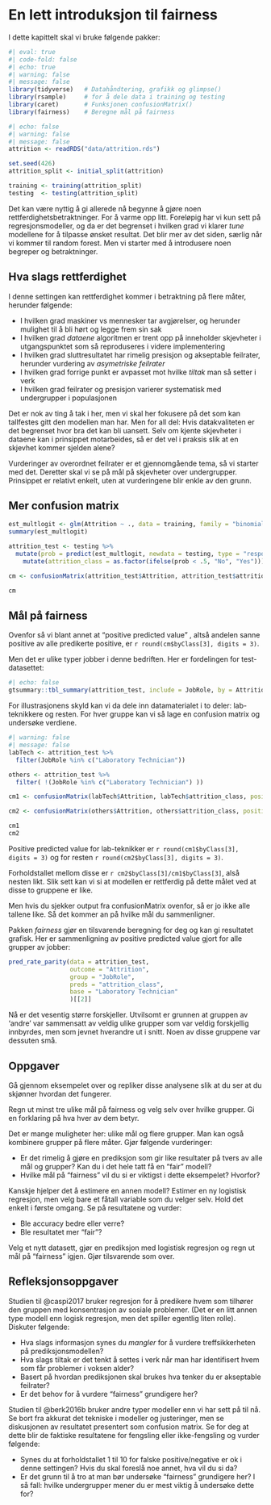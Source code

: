 # En lett introduksjon til fairness

I dette kapittelt skal vi bruke følgende pakker:

```r
#| eval: true
#| code-fold: false
#| echo: true
#| warning: false 
#| message: false
library(tidyverse)   # Datahåndtering, grafikk og glimpse()
library(rsample)     # for å dele data i training og testing
library(caret)       # Funksjonen confusionMatrix()
library(fairness)    # Beregne mål på fairness
```

```r
#| echo: false
#| warning: false 
#| message: false
attrition <- readRDS("data/attrition.rds")

set.seed(426)
attrition_split <- initial_split(attrition)

training <- training(attrition_split) 
testing  <- testing(attrition_split) 
```

Det kan være nyttig å gi allerede nå begynne å gjøre noen rettferdighetsbetraktninger. For å varme opp litt. Foreløpig har vi kun sett på regresjonsmodeller, og da er det begrenset i hvilken grad vi klarer *tune* modellene for å tilpasse ønsket resultat. Det blir mer av det siden, særlig når vi kommer til random forest. Men vi starter med å introdusere noen begreper og betraktninger.

## Hva slags rettferdighet

I denne settingen kan rettferdighet kommer i betraktning på flere måter, herunder følgende:

-   I hvilken grad maskiner vs mennesker tar avgjørelser, og herunder mulighet til å bli hørt og legge frem sin sak
-   I hvilken grad *dataene* algoritmen er trent opp på inneholder skjevheter i utgangspunktet som så reproduseres i videre implementering
-   I hvilken grad sluttresultatet har rimelig presisjon og akseptable feilrater, herunder vurdering av *asymetriske feilrater*
-   I hvilken grad forrige punkt er avpasset mot hvilke *tiltak* man så setter i verk
-   I hvilken grad feilrater og presisjon varierer systematisk med undergrupper i populasjonen

Det er nok av ting å tak i her, men vi skal her fokusere på det som kan tallfestes gitt den modellen man har. Men for all del: Hvis datakvaliteten er det begrenset hvor bra det kan bli uansett. Selv om kjente skjevheter i dataene kan i prinsippet motarbeides, så er det vel i praksis slik at en skjevhet kommer sjelden alene?

Vurderinger av overordnet feilrater er et gjennomgående tema, så vi starter med det. Deretter skal vi se på mål på skjevheter over undergrupper. Prinsippet er relativt enkelt, uten at vurderingene blir enkle av den grunn.

## Mer confusion matrix

```r
est_multlogit <- glm(Attrition ~ ., data = training, family = "binomial")
summary(est_multlogit)
```

```r
attrition_test <- testing %>% 
  mutate(prob = predict(est_multlogit, newdata = testing, type = "response")) %>% 
    mutate(attrition_class = as.factor(ifelse(prob < .5, "No", "Yes")))

```

```r
cm <- confusionMatrix(attrition_test$Attrition, attrition_test$attrition_class, positive = "Yes")

cm
```

## Mål på fairness

Ovenfor så vi blant annet at "positive predicted value" , altså andelen sanne positive av alle predikerte positive, er `r round(cm$byClass[3], digits = 3)`.

Men det er ulike typer jobber i denne bedriften. Her er fordelingen for test-datasettet:

```r
#| echo: false
gtsummary::tbl_summary(attrition_test, include = JobRole, by = Attrition)
```

For illustrasjonens skyld kan vi da dele inn datamaterialet i to deler: lab-teknikkere og resten. For hver gruppe kan vi så lage en confusion matrix og undersøke verdiene.

```r
#| warning: false
#| message: false
labTech <- attrition_test %>% 
  filter(JobRole %in% c("Laboratory Technician"))

others <- attrition_test %>% 
  filter( !(JobRole %in% c("Laboratory Technician") ))

cm1 <- confusionMatrix(labTech$Attrition, labTech$attrition_class, positive = "Yes")

cm2 <- confusionMatrix(others$Attrition, others$attrition_class, positive = "Yes")

cm1 
cm2

```

Positive predicted value for lab-teknikker er `r round(cm1$byClass[3], digits = 3)` og for resten `r round(cm2$byClass[3], digits = 3)`.

Forholdstallet mellom disse er `r cm2$byClass[3]/cm1$byClass[3]`, alså nesten likt. Slik sett kan vi si at modellen er rettferdig på dette målet ved at disse to gruppene er like.

Men hvis du sjekker output fra confusionMatrix ovenfor, så er jo ikke alle tallene like. Så det kommer an på hvilke mål du sammenligner.

Pakken *fairness* gjør en tilsvarende beregning for deg og kan gi resultatet grafisk. Her er sammenligning av positive predicted value gjort for alle grupper av jobber:

```r
pred_rate_parity(data = attrition_test,
                 outcome = "Attrition", 
                 group = "JobRole", 
                 preds = "attrition_class", 
                 base = "Laboratory Technician"
                 )[[2]]
```

Nå er det vesentig større forskjeller. Utvilsomt er grunnen at gruppen av 'andre' var sammensatt av veldig ulike grupper som var veldig forskjellig innbyrdes, men som jevnet hverandre ut i snitt. Noen av disse gruppene var dessuten små.

## Oppgaver

::: {#exr-fair-rep}
Gå gjennom eksempelet over og repliker disse analysene slik at du ser at du skjønner hvordan det fungerer.
:::

::: {#exr-fair-fler}
Regn ut minst tre ulike mål på fairness og velg selv over hvilke grupper. Gi en forklaring på hva hver av dem betyr.
:::

::: {#exr-fair-vurd}
Det er mange muligheter her: ulike mål og flere grupper. Man kan også kombinere grupper på flere måter. Gjør følgende vurderinger:

-   Er det rimelig å gjøre en prediksjon som gir like resultater på tvers av alle mål og grupper? Kan du i det hele tatt få en "fair" modell?
-   Hvilke mål på "fairness" vil du si er viktigst i dette eksempelet? Hvorfor?
:::


::: {#exr-fair-enkel}
Kanskje hjelper det å estimere en annen modell? Estimer en ny logistisk regresjon, men velg bare et fåtall variable som du velger selv. Hold det enkelt i første omgang. Se på resultatene og vurder: 

* Ble accuracy bedre eller verre? 
* Ble resultatet mer "fair"?

:::


::: {#exr-fair-nyedata}
Velg et nytt datasett, gjør en prediksjon med logistisk regresjon og regn ut mål på "fairness" igjen. Gjør tilsvarende som over.  
:::




## Refleksjonsoppgaver

::: {#exr-fair-ref1}
Studien til @caspi2017 bruker regresjon for å predikere hvem som tilhører den gruppen med konsentrasjon av sosiale problemer. (Det er en litt annen type modell enn logisk regresjon, men det spiller egentlig liten rolle). Diskuter følgende: 

* Hva slags informasjon synes du *mangler* for å vurdere treffsikkerheten på prediksjonsmodellen? 
* Hva slags tiltak er det tenkt å settes i verk når man har identifisert hvem som får problemer i voksen alder? 
* Basert på hvordan prediksjonen skal brukes hva tenker du er akseptable feilrater? 
* Er det behov for å vurdere "fairness" grundigere her? 
:::


::: {#exr-fair-ref2}
Studien til @berk2016b bruker andre typer modeller enn vi har sett på til nå. Se bort fra akkurat det tekniske i modeller og justeringer, men se diskusjonen av resultatet presentert som confusion matrix. Se for deg at dette blir de faktiske resultatene for fengsling eller ikke-fengsling og vurder følgende: 

* Synes du at forholdstallet 1 til 10 for falske  positive/negative er ok i denne settingen? Hvis du skal foreslå noe annet, hva vil du si da? 
* Er det grunn til å tro at man bør undersøke "fairness" grundigere her? I så fall: hvilke undergrupper mener du er mest viktig å undersøke dette for? 

:::




